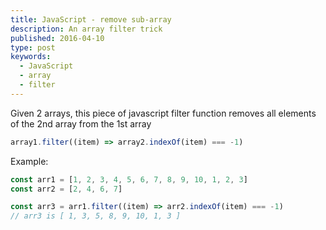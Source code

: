 ```yaml
---
title: JavaScript - remove sub-array
description: An array filter trick
published: 2016-04-10
type: post
keywords:
  - JavaScript
  - array
  - filter
---
```


Given 2 arrays, this piece of javascript filter function removes all elements of the 2nd array from the 1st array

```js
array1.filter((item) => array2.indexOf(item) === -1)
```

Example:

```js
const arr1 = [1, 2, 3, 4, 5, 6, 7, 8, 9, 10, 1, 2, 3]
const arr2 = [2, 4, 6, 7]

const arr3 = arr1.filter((item) => arr2.indexOf(item) === -1)
// arr3 is [ 1, 3, 5, 8, 9, 10, 1, 3 ]
```

